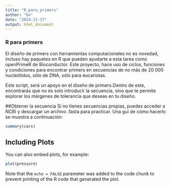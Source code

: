 ```yaml
---
title: "R_para_primers"
author: "bo"
date: "2024-11-17"
output: html_document
---
```


### R para primers

El diseño de primers con herramientas computacionales no es novedad, incluso hay
paquetes en R que pueden ayudarte a esta tarea como openPrimeR de Bioconductor.
Este proyecto, hace uso de ciclos, funciones y condiciones para encontrar primers 
en secuencias de no más de 20 000 nucleótidos, sólo de DNA, sólo para eucariotas.

Este script, será un apoyo en el diseño de primers.Dentro de este, encontrarás que
no es solo introducir la secuencia, sino que te permite explorar los márgenes de 
tolerancia que deseas en tu diseño.

##Obtener la secuencia
Si no tienes secuencias propias, puedes acceder a NCBI y descargar un archivo
.fasta para practicar. Una guí de cómo hacerlo se muestra a continuación:

```r
summary(cars)
```

## Including Plots

You can also embed plots, for example:

```r
plot(pressure)
```

Note that the `echo = FALSE` parameter was added to the code chunk to prevent printing of the R code that generated the plot.
